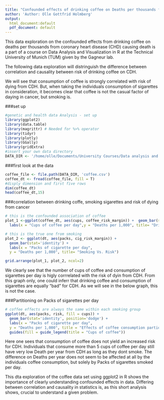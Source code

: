 ```yaml
---
title: "Confounded effects of drinking coffee on Deaths per thousands from Cancer"
author: 'Author: Olle Gottfrid Holmberg'
output:
  html_document:default
  pdf_document: default
---
```


This data exploration on the confounded effects from drinking coffee on deaths per thousands from coronary heart disease (CHD) causing death is a part of a course on Data Analysis and Visualization in R at the Technical University of Munich (TUM) given by the Gagneur lab. 

The following data exploration will distringuish the difference between correlation and causality between risk of drinking coffee on CDH. 

We will see that consumption of coffee is strongly correlated with risk of dying from CDH. But, when taking the individuals consumption of sigarettes in consideration, it becomes clear that coffee is not the casual factor of daying in cancer, but smoking is. 




###set up
```r
#genetic and health data Analysis - set up
library(ggplot2)
library(data.table)
library(magrittr) # Needed for %>% operator
library(tidyr)
library(plotly)
library(GGally)
library(gridExtra)
#insert your own data directory
DATA_DIR <- '/home/olle/Documents/University Courses/Data analysis and vizulisation/Data visualization in R'

```




###first look at the data
```r
coffee_file <- file.path(DATA_DIR, 'coffee.csv')
coffee_dt <- fread(coffee_file, fill = T)
#disply dimension and first five rows
dim(coffee_dt)
head(coffee_dt,15)
```



###correlation between drinking coffe, smoking sigarettes and risk of dying from cancer
```r
# this is the confounded association of coffee
plot_1 <-ggplot(coffee_dt, aes(cups, coffee_risk_margin)) +  geom_bar(stat='identity') + 
  labs(x = "Cups of coffee per day",y = "Deaths per 1,000", title= "Drinking coffee Vs. Risk")

# this is the true one from smoking
plot_2 <- ggplot(dt, aes(packs, cig_risk_margin)) +
  geom_bar(stat='identity') +
  labs(x = "Packs of cigarette per day",
  y = "Deaths per 1,000", title= "Smoking Vs. Risk")

grid.arrange(plot_1, plot_2, ncol=2)
```

We clearly see that the number of cups of coffee and consumption of sigarettes per day is higly corrrelated with the risk of dyin from CDH. From this graph only, one could inferr that drinking coffee and consumption of sigarettes are equally "bad" for CDH. As we will see in the below graph, this is not the case.  



###Partitioning on Packs of sigarettes per day
```r
# coffee effects are always the same within each smoking group
ggplot(dt, aes(packs, risk, fill = cups)) +
  geom_bar(stat='identity', position='dodge') +
  labs(x = "Packs of cigarette per day",
  y = "Deaths per 1,000", title = "Effects of coffee consumption partioned on smoking") +
  guides(fill = guide_legend(title = "Cups of coffee"))
```

Here one sees that consumption of coffee does not yield an increased risk for CDH. Individuals that consume more than 5 cups of coffee per day still have very low Death per year from CDH as long as they dont smoke. The difference on Deaths per year does not seem to be affected at all by the individuals coffee consumption, but solely by Packs of sigarettes smoked per day. 

This dta exploration of the coffee data set using ggplot2 in R shows the importance of clearly understanding confounded effects in data. Differing between correlation and causality in statistics is, as this short analysis shows, crucial to understand a given problem.

